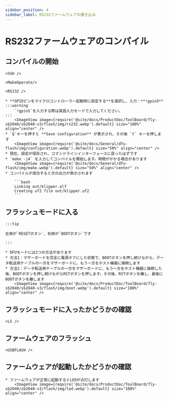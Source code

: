 ```yaml
---
sidebar_position: 4
sidebar_label: RS232ファームウェアの書き込み
---
```




# RS232ファームウェアのコンパイル

## コンパイルの開始

    <SSH />

    <MakeOperate/>

    <RS232 />

    * **GPIOピンをマイクロコントローラー起動時に設定する**を選択し、入力：**!gpio5**
    :::warning
        `!gpio5`を入力する際は英語入力モードで入力してください。
    :::
        <ImageView image={require('@site/docs/ProductDoc/ToolBoard/fly-sb2040/sb2040-v3/flash/img/rs232.webp').default} size="100%" align="center" />
    * `Q`キーを押すと **Save configuration** が表示され、その後 `Y` キーを押します
        <ImageView image={require('@site/docs/General/dfu-flash/img/configuration.webp').default} size="50%" align="center" />
    * 現在、設定が保存され、コマンドラインインターフェースに戻ったはずです
    * `make -j4` を入力してコンパイルを開始します。時間がかかる場合があります
        <ImageView image={require('@site/docs/General/dfu-flash/img/make.webp').default} size="50%" align="center" />
    * コンパイルが成功すると次の出力が表示されます

        ```bash
        Linking out/klipper.elf
        Creating uf2 file out/klipper.uf2
        ```

## フラッシュモードに入る

    :::tip

    左側が`RESETボタン`、右側が`BOOTボタン`です

    :::

    * DFUモードには2つの方法があります
    * 方法1：マザーボードを完全に電源オフにした状態で、BOOTボタンを押し続けながら、データ転送用ケーブルの一方をマザーボードに、もう一方をホスト機器に接続します
    * 方法2：データ転送用ケーブルの一方をマザーボードに、もう一方をホスト機器に接続した後、BOOTボタンを押し続けながらRSTボタンを押します。その後、RSTボタンを離し、最後にBOOTボタンを離します
        <ImageView image={require('@site/docs/ProductDoc/ToolBoard/fly-sb2040/sb2040-v3/flash/img/boot.webp').default} size="100%" align="center" />

## フラッシュモードに入ったかどうかの確認

    <LS />


## ファームウェアのフラッシュ 

    <USBFLASH />


## ファームウェアが起動したかどうかの確認

    * ファームウェアが正常に起動するとLEDが点灯します
        <ImageView image={require('@site/docs/ProductDoc/ToolBoard/fly-sb2040/sb2040-v3/flash/img/led.webp').default} size="100%" align="center" />

